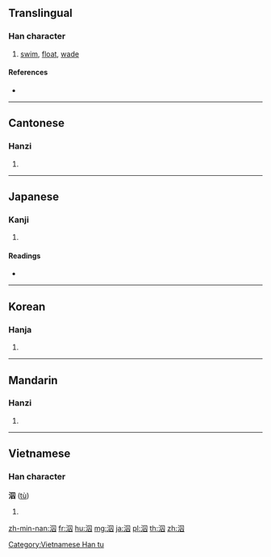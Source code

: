 ==Translingual==

===Han character===
{{Han char|rn=85|rad=水|as=05|sn=8|four=36100|canj=EWO|ids=⿰氵囚}}

# [[swim]], [[float]], [[wade]]

====References====
* {{Han ref|kx=0615.080|dkj=17270|dj=1009.060|hdz=31587.020|uh=6CC5|ud=27845|bh=AA73|bd=43635}}

----

==Cantonese==

===Hanzi===
{{yue-hanzi|jyut=[[cau4]], [[jau4]]|y=chau4, yau4}}

# {{defn|lang=yue|sort=水05}}

----

==Japanese==

===Kanji===
{{ja-kanji|grade=|rs=水05}}

# {{defn|lang=ja|sort=水05}}

====Readings====
* {{ja-readings|on=[[しゅう]] (shū)|kun=[[およぐ]] (oyogu)}}

----

==Korean==

===Hanja===
{{ko-hanja|hangeul=쉬|eumhun=|rv=swi|mr=swi|y=swi}}

# {{defn|lang=ko|sort=水05}}

----

==Mandarin==

===Hanzi===
{{cmn-hanzi|pin=[[qiú]] ([[qiu2]]), [[yōu]] ([[you1]])|wg=ch'iu<sup>2</sup>, yu<sup>1</sup>}}

# {{defn|lang=cmn|sort=水05}}

----

==Vietnamese==

===Han character===
'''泅''' ([[tù]])

# {{defn|lang=vi}}

[[Category:Vietnamese Han tu]]

[[zh-min-nan:泅]]
[[fr:泅]]
[[hu:泅]]
[[mg:泅]]
[[ja:泅]]
[[pl:泅]]
[[th:泅]]
[[zh:泅]]